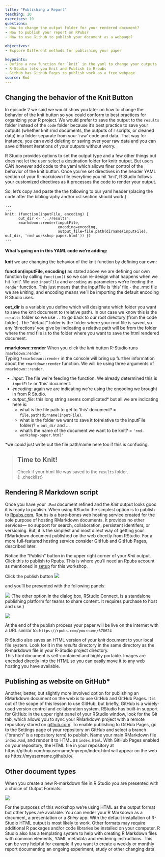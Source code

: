 ```yaml
---
title: "Publishing a Report"
teaching: 20
exercises: 10
questions:
- How to change the output folder for your rendered document?
- How to publish your report on RPubs?
- How to use Github to publish your document as a webpage?

objectives:
- Explore Different methods for publishing your paper

keypoints:
- Define a new function for `knit` in the yaml to change your outputs
- R-Studio lets you Knit and Publish to R-pubs
- Github has Github Pages to publish work as a free webpage
source: Rmd
---
```


## Changing the behavior of the Knit Button

In episode 2 we said we would show you later on how to change the behavior of the knit button so you could conform to best practices for organizing your R project. We would prefer to save the output to the `results` folder instead of the `code` folder because it's best practice to save your outputs (whether knit rmd documents, the outputs of r scripts, or cleaned data) in a folder separate from your 'raw' code and data. That way for instance, you can avoid deleting or saving over your raw data and you can save different iterations of your outputs without worry. 

R Studio provides options to set the output type and a few other things but does not let the user select a destination folder for knitr output.  But users CAN however add code to the yaml which allows finer control of the behavior of the knit button. Once you've set directives in the header YAML section of your R-markdown file everytime you hit 'knit', R Studio follows your customized directives as it processes the code to render your output. 

So, let's copy and paste the the following to our yaml header (placing the code after the bibliography and/or csl section should work.):

```
...
...
knit: (function(inputFile, encoding) { 
      out_dir <- '../results';
      rmarkdown::render(inputFile,
                        encoding=encoding, 
                        output_file=file.path(dirname(inputFile), out_dir, 'rmd-workshop-paper.html')) })
---
```

#### What's going on in this YAML code we're adding:


**knit** we are changing the behavior of the knit function by defining our own:

**function(inputFile, encoding)** as stated above we are defining our own function by calling `function()` so we can re-design what happens when we hit 'knit'. We use `inputFile` and `encoding` as parameters we're feeding the `render` function. This just means that the inputFile is 'this' file - the .rmd file we are *knit*ing, and encoding means we'll be importing the default encoding R Studio uses. 

**out_dir** is a variable you define which will designate which folder you want to save the knit document to (relative path). In our case we know this is the `results` folder so we use `..` to go back to our root directory (from the code folder). The "default" folder is the folder where your rmd file is saved, so any 'directions' you give by indicating a relative path will be from the folder where the rmd file is to the folder where you want to save the html rendered document. 

**rmarkdown::render** When you click the *knit* button R-Studio runs `rmarkdown:render`.  
Typing `?rmarkdown::render` in the console will bring up further information about the `rmarkdown:render` function. We will be using three arguments of `rmarkdown::render`. 

- *input*: The file we're feeding the function. We already determined this is `inputFile` or 'this' document.
- *encoding*: again we are indicating we're using the encoding we brought in from R Studio.
- *output_file*: this long string seems complicated* but all we are indicating here is:
    - what is the file path to get to 'this' document? = `file.path(dirname(inputFile)`. 
    - what is the folder we want to save it to(relative to the inputFile folder)? = `out_dir` and ...
    - what's the name of the document we want to be knit? = `'rmd-workshop-paper.html'`
    
\*we *could* just write out the file path/name here too if this is confusing.  
  
> ## Time to Knit!
> Check if your html file was saved to the `results` folder.   
{: .checklist}

##  Rendering R Markdown script 

Once you have your `.Rmd` document refined and the _Knit_ output looks good it is ready to publish.  When using RStudio the simplest option is to publish to [Rpubs.com](https://rpubs.com).  Rpubs is a bare-bones web hosting service created for the sole purpose of hosting RMarkdown documents.  It provides no other services--- no support for search, collaboration, persistent identifers, or versioning.  But, it is the simplest and most direct way of getting your RMarkdown document published on the web directly from RStudio.  For a more full-featured hosting service consider GitHub and GitHub Pages, described later.

Notice the "Publish" button in the upper right corner of your _Knit_ output.  Click this to publish to Rpubs.  This is where you'll need an Rpubs account as mentioned in [setup](/setup.html) 
for this workshop.  

Click the publish button 
![](../fig/r-studio-knit-publish-button-scrnshot.png)

and you'll be presented with the following panels:

![](../fig/11-r-studio-knit-publish-to-scrnshot.png)
(The other option in the dialog box, RStudio Connect, is a standalone publishing platform for teams to share content.  It requires purchase to host and use.)

![](../fig/11-r-studio-knit-publish-confirm-scrnshot.png)

At the end of the publish process your paper will be live on the internet 
with a URL similar to: `https://rpubs.com/yourname/678624`

R-Studio also saves an HTML version of your *knit* document to your local file system.  Look for it in the *results* 
directory in the same directory as the R-markdown file in your R-Studio project directory.  
This html document is self-contained and highly portable.  Images are encoded directly into the HTML so you can easily move it to any web hosting you have available.


## Publishing as website on GitHub*

Another, better, but slightly more involved option for publishing an RMarkdown document on the web is to use GitHub and GitHub Pages.  It is out of the scope of this lesson to use GitHub, but briefly, GitHub is a widely-used version control and collaboration system.  RStudio has built-in support for GitHub: in the upper right panel of your RStudio window, look for the Git tab, which allows you to sync your RMarkdown project with a remote repository stored on [github.com](https://github.com).  To enable publishing to GitHub Pages, go to the Settings page of your repository on GitHub and select a branch ("branch" is a repository term) to publish.  Name your main RMarkdown file `index.Rmd`, and render it to HTML as `index.html`.  With GitHub Pages enabled on your repository, the HTML file in your repository at https://github.com/myusername/myrepo/index.html will appear on the web as https://myusername.github.io/.

## Other document types

When you create a new R-markdown file in R Studio you are presented with a choice of Output Formats:

![](../fig/11-rstudio-output-formats-scrnshot.png)

For the purposes of this workshop we're using HTML as the output format but other types are available.  You can render your R Markdown as a document, a presentation or a *Shiny* app.  With the default installation of R-Studio HTML output is most likely to work.  Other formats may require additional R packages and/or code libraries be installed on your computer.  R Studio also has a templating system to help with creating R Markdown files with common elements, YAML metadata and rendering instructions.  This can be very helpful for example if you want to create a weekly or monthly report documenting an ongoing experiment, study or other changing data.





